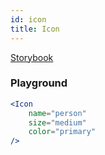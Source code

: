 ```yaml
---
id: icon
title: Icon
---
```



[Storybook](https://aurora.ubergrape.com/storybook/?path=/story/components-icon--base)

<Icon name="person" />

### Playground

```jsx live
<Icon
    name="person"
    size="medium"
    color="primary"
/>
```
